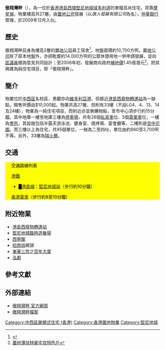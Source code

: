 {{Coord|22.2811|114.1204|display=title}}
{{Infobox_housinghk 
| name = 傲翔灣畔<br/>The Sail at Victoria 
| logo= 
| photo = HK_RegentHeights_SereneCourt_TheSailAtVictoria.JPG
| phototitle = 由左至右分別為麗景大廈、西寧閣和傲翔灣畔 
| address= [[香港|香港]][[港島|港島]][[西環|西環]]<br/>[[堅尼地城|堅尼地城]][[域多利道|域多利道]]86號
| lot= 內地段第8982號
| developer= [[置地公司|置地公司]]
| manager= [[仲量聯行|仲量聯行]]物業管理
| use = 住宅
| blocknumber = 1
| floor_area = 
| floornumber = 27層
| yearofcompletion = 2009年12月
| former = 置地員工宿舍 
| facilities = 會所、停車場
}}
'''傲翔灣畔'''（{{lang-en|'''The Sail at Victoria'''}}），為一位於[[香港|香港]][[港島|港島]][[西環|西環]][[堅尼地城|堅尼地城]][[域多利道|域多利道]]的單幢高尚住宅，背靠[[摩星嶺|摩星嶺]]，物業樓高共27層，由[[置地公司|置地公司]]發展（以''唐人發展有限公司''為名），[[仲量聯行|仲量聯行]]管理，於2009年12月入伙。

== 歷史 ==
傲翔灣畔前身為樓高2層的[[置地公司|置地公司]]員工宿舍<ref>{{Cite web |url=http://www.hk-place.com/pic.php?src=p101032 |title=前置地員工宿舍舊照 |accessdate=2010-11-03 |archive-date=2016-03-04 |archive-url=https://web.archive.org/web/20160304193757/http://www.hk-place.com/pic.php?src=p101032 |dead-url=no }}</ref>，地盤面積約10,700方呎。[[置地公司|置地公司]]除了原本地盤外，亦把毗鄰約14.000方呎的公眾休憩用地一併申請發展，並向[[區議員|區議員]]徵詢意見共同設計；至2006年初，發展商向政府[[補地價|補地價]]1.45億港元<ref>[http://www.singtao.com/archive/fullstory.asp?andor=or&year1=2007&month1=06&day1=26&year2=2007&month2=11&day2=7&category=all&id=20071105h05&keyword1=&keyword2= 置地薄扶林豪宅攻特色戶]</ref>，把其興建為純住宅項目，即「傲翔灣畔」。

== 簡介 ==
物業位於[[中西區_(香港)|中西區]]名校區，景觀亦向[[維多利亞港|維多利亞港]]，但鄰近[[港島西廢物轉運站|港島西廢物轉運站]]為一缺點，開售呎價由$10,000起。物業共高27層，但則有33樓（不設LG4、4、13、14及24樓），物業為一純住宅項目，而附近亦並無購物點，至市中心須步行約15分鐘。其中地庫一樓至地庫三樓為[[停車場|停車場]]，共有26個[[私家車|私家車]]位、5個[[電單車|電單車]]位，一樓為[[會所|會所]]，其設施包括半露天游泳池、健身室、燒烤場、宴會廳等，二樓則是[[空中花園|空中花園]]。而三樓以上為住宅，共95個單位，一梯為二至四伙，單位由約660至3,700呎不等。另外，33樓為[[隔火層|隔火層]]。

==交通==
<div class="NavFrame collapsed" style="color: black; background-color: #FFFF00; margin: 0 auto; padding: 0 10px; text-align: left;"><div class="NavHead" style="background-color: #FFFF00; margin: 0 auto; padding: 0 10px; font-weight:normal;">交通路線列表</div><div class="NavContent" style="background-color: #FFFF00; margin: 0 auto; padding: 0 10px;">
;[[港鐵|港鐵]]
*<font color="{{港島綫色彩}}">█</font>[[港島綫|港島綫]]：[[堅尼地城站|堅尼地城站]]（步行約10分鐘）
;[[香港電車|香港電車]]（步行約8至10分鐘）
{{港島巴士簡單列表|1|5B|5X|10|43M|47P|N8X}}
{{過海隧道巴士簡單列表|101|101X|104|971}}
{{港島專線小巴簡單列表|54|54S|58|58A|58M|59}}
{{大嶼山巴士簡單列表|A10}}
</div></div>

== 附近物業 ==
* [[港島西廢物轉運站|港島西廢物轉運站]]
* [[堅尼地城臨時遊樂場|堅尼地城臨時遊樂場]]
* [[西寧閣|西寧閣]]
* [[招商局|招商局]]碼頭
* [[東華三院|東華三院]]之[[百年大廈|百年大廈]]
* [[泓都|泓都]]

== 參考文獻 ==
<references/>

== 外部連結 ==
* [https://web.archive.org/web/20110202175621/http://www.sail-victoria.com/ 傲翔灣畔 官方網頁]
* [http://www.28hse.com/utf8/developer-23.html 傲翔灣畔檔案] {{Wayback|url=http://www.28hse.com/utf8/developer-23.html |date=20140329130633 }}

{{怡和洋行}}

[[Category:中西區單幢式住宅_(香港)|Category:中西區單幢式住宅 (香港)]]
[[Category:香港置地物業|Category:香港置地物業]]
[[Category:堅尼地城|Category:堅尼地城]]